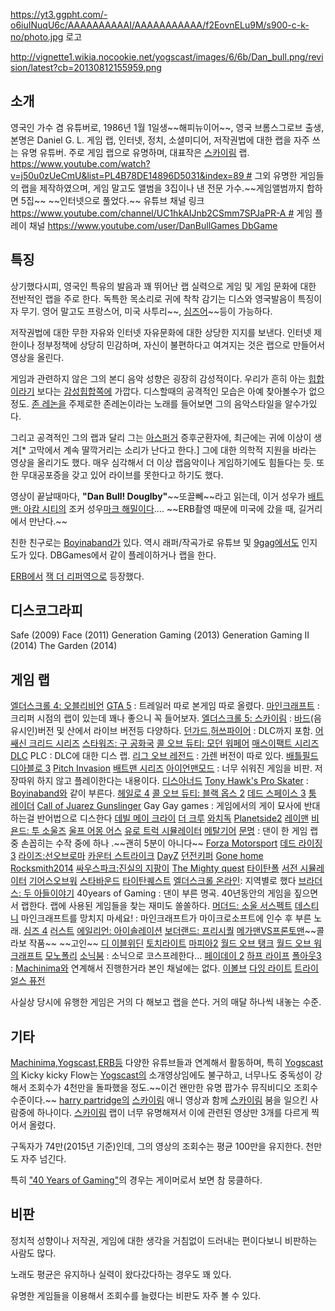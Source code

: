 https://yt3.ggpht.com/-o6iuINuqU6c/AAAAAAAAAAI/AAAAAAAAAAA/f2EovnELu9M/s900-c-k-no/photo.jpg
로고

http://vignette1.wikia.nocookie.net/yogscast/images/6/6b/Dan_bull.png/revision/latest?cb=20130812155959.png
== 소개 ==
영국인 가수 겸 유튜버로, 1986년 1월 1일생~~해피뉴이어~~, 영국 브롬스그로브 출생, 본명은 Daniel G. L. 게임 랩, 인터넷, 정치, 소셜미디어, 저작권법에 대한 랩을 자주 쓰는 유명 유튜버. 주로 게임 랩으로 유명하며, 대표작은 [[스카이림]] 랩. [[https://www.youtube.com/watch?v=j50u0zUeCmU&list=PL4B78DE14896D5031&index=89 #]] 그외 유명한 게임들의 랩을 제작하였으며, 게임 말고도 앨범을 3집이나 낸 전문 가수.~~게임앨범까지 합하면 5집~~ ~~인터넷으로 풀었다.~~
유튜브 채널 링크[[https://www.youtube.com/channel/UC1hkAIJnb2CSmm7SPJaPR-A #]]
게임 플레이 채널 [[https://www.youtube.com/user/DanBullGames DbGame]]


== 특징 ==
상기했다시피, 영국인 특유의 발음과 꽤 뛰어난 랩 실력으로 게임 및 게임 문화에 대한 전반적인 랩을 주로 한다. 독특한 목소리로 귀에 착착 감기는 디스와 영국발음이 특징이자 무기. 영어 말고도 프랑스어, 미국 사투리~~, [[심즈어]]~~등이 가능하다. 

저작권법에 대한 무한 자유와 인터넷 자유문화에 대한 상당한 지지를 보낸다. 인터넷 제한이나 정부정책에 상당히 민감하며, 자신이 불편하다고 여겨지는 것은 랩으로 만들어서 영상을 올린다. 

게임과 관련하지 않은 그의 본디 음악 성향은 굉장히 감성적이다. 우리가 흔히 아는 [[힙합]]이라기 보다는 [[감성힙합]]쪽에 가깝다. 디스할때의 공격적인 모습은 아예 찾아볼수가 없으 정도. [[존 레논]]을 주제로한 존레논이라는 노래를 들어보면 그의 음악스타일을 알수가있다. 

그리고 공격적인 그의 랩과 달리 그는 [[아스퍼거]] 증후군환자에, 최근에는 귀에 이상이 생겨[* 고막에서 계속 딸깍거리는 소리가 난다고 한다.] 그에 대한 의학적 지원을 바라는 영상을 올리기도 했다. 매우 심각해서 더 이상 랩음악이나 게임하기에도 힘들다는 듯. 또한 무대공포증을 갖고 있어 라이브를 못한다고 하기도 했다.

영상이 끝날때마다, '''"Dan Bull! Douglby"'''~~또끌뻬~~라고 읽는데, 이거 성우가 [[배트맨: 아캄 시티]]의 조커 성우[[마크 해밀]]이다....
~~ERB촬영 때문에 미국에 갔을 때, 길거리에서 만난다.~~

친한 친구로는 [[Boyinaband]]가 있다. 역시 래퍼/작곡가로 유튜브 및 [[9gag]]에서도 인지도가 있다. DBGames에서 같이 플레이하거나 랩을 한다. 

[[ERB]]에서 [[잭 더 리퍼]]역으로 등장했다. 


== 디스코그라피 ==

Safe (2009)
Face (2011)
Generation Gaming (2013)
Generation Gaming II (2014)
The Garden (2014)

== 게임 랩 ==
[[엘더스크롤 4: 오블리비언]]
[[GTA 5]] : 트레일러 따로 본게임 따로 올렸다.
[[마인크래프트]] : 크리퍼 시점의 랩이 있는데 꽤나 좋으니 꼭 들어보자.
[[엘더스크롤 5: 스카이림]] : [[바드]](음유시인)버전 및 산에서 라이브 버전등 다양하다. [[던가드]],[[허쓰파이어]] : DLC까지 포함.
[[어쌔신 크리드 시리즈]]
[[스타워즈: 구 공화국]]
[[콜 오브 듀티: 모던 워페어]]
[[매스이팩트 시리즈]]
[[DLC]] PLC : DLC에 대한 디스 랩.
[[리그 오브 레전드]] : [[가렌]] 버전이 따로 있다.
[[배틀필드]]
[[디아블로 3]]
[[Pitch Invasion]]
[[배트맨 시리즈]]
[[아이언맨]]모드 : 너무 쉬워진 게임을 비판. 저장따위 하지 않고 플레이한다는 내용이다.
[[디스아너드]]
[[Tony Hawk's Pro Skater]] : [[Boyinaband]]와 같이 부른다.
[[헤일로 4]]
[[콜 오브 듀티: 블랙 옵스 2]]
[[데드 스페이스 3]]
[[툼 레이더]]
[[Call of Juarez Gunslinger]]
Gay Gay games : 게임에서의 게이 묘사에 반대하는걸 반어법으로 디스한다
[[데빌 메이 크라이]]
[[더 크루]]
[[와치독]]
[[Planetside2]]
[[레이맨]]
[[비욘드: 투 소울즈]]
[[울프 어몽 어스]]
[[유로 트럭 시뮬레이터]]
[[메탈기어]]
[[문명]] : 댄이 한 게임 랩 중 손꼽히는 수작 중에 하나 .~~괜히 5분이 아니다~~
[[Forza Motorsport]]
[[데드 라이징 3]]
[[라이즈:선오브로마]]
[[카운터 스트라이크]]
[[DayZ]]
[[던전키퍼]]
[[Gone home]]
[[Rocksmith2014]]
[[싸우스파크:진실의 지팡이]]
[[The Mighty quest]]
[[타이탄폴]]
[[서전 시뮬레이터]]
[[기어스오브워]]
[[스타바운드]]
[[타이탄퀘스트]]
[[엘더스크롤 온라인]]: 지역별로 했다
[[브라더스: 두 아들이야기]]
40years of Gaming : 댄이 부른 명곡. 40년동안의 게임을 짚으면서 랩한다. 랩에 사용된 게임들을 찾는 재미도 쏠쏠하다.
[[머더드: 소울 서스펙트]]
[[데스티니]]
마인크래프트를 망치지 마세요! : 마인크래프트가 마이크로소프트에 인수 후 부른 노래.
[[심즈 4]]
[[러스트]]
[[에일리언: 아이솔레이션]]
[[보더랜드: 프리시퀄]]
[[메가맨]]VS[[프론토맨]]~~콜라보 작품~~ ~~고인~~
[[디 이블위딘]]
[[토치라이트]]
[[마피아2]]
[[월드 오브 탱크]]
[[월드 오브 워크래프트]]
[[모노폴리]]
[[소닉]]붐 : 소닉으로 코스프레한다...
[[페이데이 2]]
[[하프 라이프]]
[[폴아웃3]] : [[Machinima]]와 연계해서 진행한거라 본인 채널에는 없다.
[[이볼브]]
[[다잉 라이트]]
[[트라이얼스 퓨전]]

사실상 당시에 유행한 게임은 거의 다 해보고 랩을 쓴다. 거의 매달 하나씩 내놓는 수준.

== 기타 ==
[[Machinima]],[[Yogscast]],[[ERB]]등 다양한 유튜브들과 연계해서 활동하며, 특히 [[Yogscast]]의 Kicky kicky Flow는 [[Yogscast]]의 소개영상임에도 불구하고, 너무나도 중독성이 강해서 조회수가 4천만을 돌파했을 정도.~~이건 왠만한 유명 팝가수 뮤직비디오 조회수 수준이다.~~
[[harry partridge]]의 [[스카이림]] 애니 영상과 함께 [[스카이림]] 붐을 일으킨 사람중에 하나이다. [[스카이림]] 랩이 너무 유명해져서 이에 관련된 영상만 3개를 다르게 찍어서 올렸다. 

구독자가 74만(2015년 기준)인데, 그의 영상의 조회수는 평균 100만을 유지한다. 천만도 자주 넘긴다.


특히 [https://www.youtube.com/watch?v=5237hmNkCms&index=9&list=FL7cIr9F3Ojjt8Ge2V899M6g "40 Years of Gaming"]의 경우는 게이머로서 보면 참 뭉클하다.

== 비판 ==

정치적 성향이나 저작권, 게임에 대한 생각을 거침없이 드러내는 편이다보니 비판하는 사람도 많다.

노래도 평균은 유지하나 실력이 왔다갔다하는 경우도 꽤 있다. 

유명한 게임들을 이용해서 조회수를 늘렸다는 비판도 자주 볼 수 있다.

